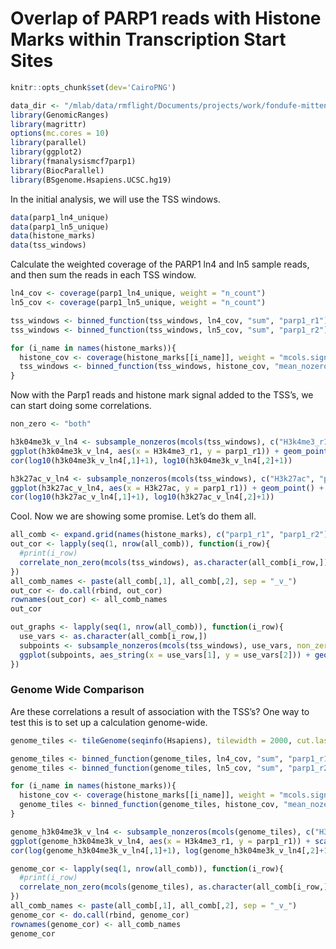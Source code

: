 <!--
% \VignetteEngine{knitr}
% \VignetteIndexEntry{fmanalysismcf7parp1: Histone Marks}
% \VignetteDepends{GenomicRanges, fmdatamcf7parp1}
% \VignettePackage{fmanalysismcf7parp1}
-->

# Overlap of PARP1 reads with Histone Marks within Transcription Start Sites

```r
knitr::opts_chunk$set(dev='CairoPNG')
```

```r
data_dir <- "/mlab/data/rmflight/Documents/projects/work/fondufe-mittendorf_lab/parp1_data"
library(GenomicRanges)
library(magrittr)
options(mc.cores = 10)
library(parallel)
library(ggplot2)
library(fmanalysismcf7parp1)
library(BiocParallel)
library(BSgenome.Hsapiens.UCSC.hg19)
```

In the initial analysis, we will use the TSS windows. 

```r
data(parp1_ln4_unique)
data(parp1_ln5_unique)
data(histone_marks)
data(tss_windows)
```

Calculate the weighted coverage of the PARP1 ln4 and ln5 sample reads, and then sum the reads in each TSS window.

```r
ln4_cov <- coverage(parp1_ln4_unique, weight = "n_count")
ln5_cov <- coverage(parp1_ln5_unique, weight = "n_count")

tss_windows <- binned_function(tss_windows, ln4_cov, "sum", "parp1_r1")
tss_windows <- binned_function(tss_windows, ln5_cov, "sum", "parp1_r2")
```


```r
for (i_name in names(histone_marks)){
  histone_cov <- coverage(histone_marks[[i_name]], weight = "mcols.signal")
  tss_windows <- binned_function(tss_windows, histone_cov, "mean_nozero", i_name)
}
```

Now with the Parp1 reads and histone mark signal added to the TSS's, we can start doing some correlations.


```r
non_zero <- "both"
```


```r
h3k04me3k_v_ln4 <- subsample_nonzeros(mcols(tss_windows), c("H3k4me3_r1", "parp1_r1"), non_zero = non_zero, n_points = 10000)
ggplot(h3k04me3k_v_ln4, aes(x = H3k4me3_r1, y = parp1_r1)) + geom_point() + scale_y_log10() + scale_x_log10()
cor(log10(h3k04me3k_v_ln4[,1]+1), log10(h3k04me3k_v_ln4[,2]+1))

h3k27ac_v_ln4 <- subsample_nonzeros(mcols(tss_windows), c("H3k27ac", "parp1_r1"), non_zero = non_zero, n_points = 10000)
ggplot(h3k27ac_v_ln4, aes(x = H3k27ac, y = parp1_r1)) + geom_point() + scale_y_log10() + scale_x_log10()
cor(log10(h3k27ac_v_ln4[,1]+1), log10(h3k27ac_v_ln4[,2]+1))
```

Cool. Now we are showing some promise. Let's do them all.

```r
all_comb <- expand.grid(names(histone_marks), c("parp1_r1", "parp1_r2"), stringsAsFactors = FALSE)
out_cor <- lapply(seq(1, nrow(all_comb)), function(i_row){
  #print(i_row)
  correlate_non_zero(mcols(tss_windows), as.character(all_comb[i_row,]), log_transform = TRUE, non_zero = non_zero, test = TRUE)
})
all_comb_names <- paste(all_comb[,1], all_comb[,2], sep = "_v_")
out_cor <- do.call(rbind, out_cor)
rownames(out_cor) <- all_comb_names
out_cor
```

```r
out_graphs <- lapply(seq(1, nrow(all_comb)), function(i_row){
  use_vars <- as.character(all_comb[i_row,])
  subpoints <- subsample_nonzeros(mcols(tss_windows), use_vars, non_zero = non_zero, n_points = 10000)
  ggplot(subpoints, aes_string(x = use_vars[1], y = use_vars[2])) + geom_point() + scale_y_log10() + scale_x_log10()
})
```


### Genome Wide Comparison

Are these correlations a result of association with the TSS's? One way to test this is to set up a calculation genome-wide.

```r
genome_tiles <- tileGenome(seqinfo(Hsapiens), tilewidth = 2000, cut.last.tile.in.chrom = TRUE)

genome_tiles <- binned_function(genome_tiles, ln4_cov, "sum", "parp1_r1")
genome_tiles <- binned_function(genome_tiles, ln5_cov, "sum", "parp1_r2")
```

```r
for (i_name in names(histone_marks)){
  histone_cov <- coverage(histone_marks[[i_name]], weight = "mcols.signal")
  genome_tiles <- binned_function(genome_tiles, histone_cov, "mean_nozero", i_name)
}
```

```r
genome_h3k04me3k_v_ln4 <- subsample_nonzeros(mcols(genome_tiles), c("H3k4me3_r1", "parp1_r1"), non_zero = non_zero, n_points = 10000)
ggplot(genome_h3k04me3k_v_ln4, aes(x = H3k4me3_r1, y = parp1_r1)) + scale_x_log10() + scale_y_log10() + geom_point()
cor(log(genome_h3k04me3k_v_ln4[,1]+1), log(genome_h3k04me3k_v_ln4[,2]+1))
```

```r
genome_cor <- lapply(seq(1, nrow(all_comb)), function(i_row){
  #print(i_row)
  correlate_non_zero(mcols(genome_tiles), as.character(all_comb[i_row,]), log_transform = TRUE, non_zero = non_zero, test = TRUE)
})
all_comb_names <- paste(all_comb[,1], all_comb[,2], sep = "_v_")
genome_cor <- do.call(rbind, genome_cor)
rownames(genome_cor) <- all_comb_names
genome_cor
```


